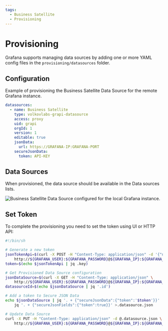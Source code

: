 ```yaml
---
tags:
  - Business Satellite
  - Provisioning
---
```



# Provisioning

Grafana supports managing data sources by adding one or more YAML config files in the `provisioning/datasources` folder.

## Configuration

Example of provisioning the Business Satellite Data Source for the remote Grafana instance.

```yaml
datasources:
  - name: Business Satellite
    type: volkovlabs-grapi-datasource
    access: proxy
    uid: grapi
    orgId: 1
    version: 1
    editable: true
    jsonData:
      url: https://GRAFANA-IP:GRAFANA-PORT
    secureJsonData:
      token: API-KEY
```

## Data Sources

When provisioned, the data source should be available in the Data sources lists.

<Image
  title="Business Satellite Data Source configured for the local Grafana instance."
  src="/img/plugins/business-satellite/configuration.png"
/>

## Set Token

To complete the provisioning you need to set the token using UI or HTTP API:

```sh
#!/bin/sh

# Generate a new token
jsonTokenApi=$(curl -X POST -H "Content-Type: application/json" -d '{"name":"apiKey-grapi", "role": "Admin"}' \
    http://${GRAFANA_USER}:${GRAFANA_PASSWORD}@${GRAFANA_IP}:${GRAFANA_PORT}/api/auth/keys)
token=$(echo $jsonTokenApi | jq .key)

# Get Provisioned Data Source configuration
jsonDataSource=$(curl -X GET -H "Content-Type: application/json" \
    http://${GRAFANA_USER}:${GRAFANA_PASSWORD}@${GRAFANA_IP}:${GRAFANA_PORT}/api/datasources/name/grapi)
datasourceId=$(echo $jsonDataSource | jq '.id')

# Add a token to Secure JSON Data
echo $jsonDataSource | jq '. + {"secureJsonData":{"token":'$token'}}' |
    jq '. + {"secureJsonFields":{"token":true}}' >.datasource.json

# Update Data Source
curl -X PUT -H "Content-Type: application/json" -d @.datasource.json \
    http://${GRAFANA_USER}:${GRAFANA_PASSWORD}@${GRAFANA_IP}:${GRAFANA_PORT}/api/datasources/${datasourceId}

```
